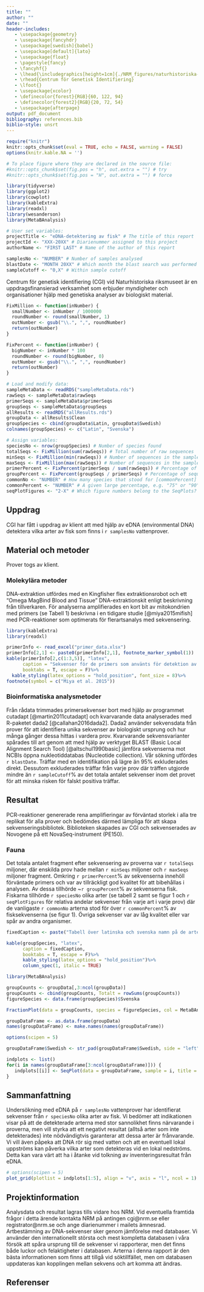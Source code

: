 ```yaml
---
title: ""
author: ""
date: ""
header-includes:
   - \usepackage{geometry}
   - \usepackage{fancyhdr}
   - \usepackage[swedish]{babel}
   - \usepackage[default]{lato}
   - \usepackage{float}
   - \pagestyle{fancy}
   - \fancyhf{}
   - \lhead{\includegraphics[height=1cm]{./NRM_figures/naturhistoriska-riksmuseet2.png}}
   - \rhead{Centrum för Genetisk Identifiering}
   - \lfoot{}
   - \usepackage{xcolor}
   - \definecolor{forest}{RGB}{60, 122, 94}
   - \definecolor{forest2}{RGB}{20, 72, 54}
   - \usepackage{afterpage}
output: pdf_document
bibliography: references.bib
biblio-style: unsrt
---
```

```r
require("knitr")
knitr::opts_chunk$set(eval = TRUE, echo = FALSE, warning = FALSE)
options(knitr.kable.NA = '')

# To place figure where they are declared in the source file:
#knitr::opts_chunk$set(fig.pos = "h", out.extra = "") # try
#knitr::opts_chunk$set(fig.pos = "H", out.extra = "") # force
```

```r
library(tidyverse)
library(ggplot2)
library(cowplot)
library(kableExtra)
library(readxl)
library(wesanderson)
library(MetaBAnalysis)
```

```r
# User set variables:
projectTitle <- "eDNA-detektering av fisk" # The title of this report
projectId <- "XXX-20XX" # Diarienummer assigned to this project
authorName <- "FIRST LAST" # Name of the author of this report

samplesNo <- "NUMBER" # Number of samples analysed
blastDate <- "MONTH 20XX" # Which month the blast search was performed
sampleCutoff <- "0,X" # Within sample cutoff
```

\begin{titlepage}
\center
\vspace{2cm}
NATURHISTORISKA RIKSMUSEET • FORSKAR, BEVARAR OCH FÖRKLARAR • NRM.SE \\
	\colorbox{forest2}{
		\parbox[t]{0.93\textwidth}{ % Outer full width box
			\parbox[t]{0.91\textwidth}{ % Inner box for inner right text margin
				\center % Right align the text
				\fontsize{30pt}{40pt}\selectfont % Title font size, the first argument is the font size and the second is the line spacing, adjust depending on title length
				\vspace{0.7cm} % Space between the start of the title and the top of the grey box
				\textcolor{white}{
				`r projectTitle`}\\
				\vspace{0.5cm} 
				\Large
				\textcolor{white}{
				Diarienummer NRM `r projectId`}\\
				\vspace{0.7cm} % Space between the end of the title and the bottom of the grey box
			}
		}
	}
   \vfill % Space between the title box and author information
	
	%------------------------------------------------
	%	Author name and information
	%------------------------------------------------
	\center
	\includegraphics[width=330mm]{./NRM_figures/nrm-logo-staende-svensk-fullfarg}
	\vspace{2cm}
	%\parbox[t]{0.93\textwidth}{ % Box to inset this section slightly
	%	\raggedleft % Right align the text
	%	\large % Increase the font size
	%	{\Large `r authorName`}\\[4pt] % Extra space after name
	%	Centrum för genetisk identifiering\\
	%	}

\end{titlepage}

Centrum för genetisk identifiering (CGI) vid Naturhistoriska riksmuseet är en
uppdragsfinansierad verksamhet som erbjuder myndigheter och organisationer hjälp
med genetiska analyser av biologiskt material.

```r
FixMillion <- function(inNumber) {
  smallNumber <- inNumber / 1000000
  roundNumber <- round(smallNumber, 1)
  outNumber <- gsub("\\.", ",", roundNumber)
  return(outNumber)
}

FixPercent <- function(inNumber) {
  bigNumber <- inNumber * 100
  roundNumber <- round(bigNumber, 0)
  outNumber <- gsub("\\.", ",", roundNumber)
  return(outNumber)
}

# Load and modify data:
sampleMetaData <- readRDS("sampleMetaData.rds")
rawSeqs <- sampleMetaData$rawSeqs
primerSeqs <- sampleMetaData$primerSeqs
groupSeqs <- sampleMetaData$groupSeqs
allResults <- readRDS("allResults.rds")
groupData <- allResults$Clean
groupSpecies <- cbind(groupData$Latin, groupData$Swedish)
colnames(groupSpecies) <- c("Latin", "Svenska")

# Assign variables:
speciesNo <- nrow(groupSpecies) # Number of species found
totalSeqs <- FixMillion(sum(rawSeqs)) # Total number of raw sequences
minSeqs <- FixMillion(min(rawSeqs)) # Number of sequences in the sample with fewest sequences
maxSeqs <- FixMillion(max(rawSeqs)) # Number of sequences in the sample with most sequences
primerPercent <- FixPercent(primerSeqs / sum(rawSeqs)) # Percentage of sequences that contained primers
groupPercent <- FixPercent(groupSeqs / primerSeqs) # Percentage of sequences belonging to target group
commonNo <- "NUMBER" # How many species that stood for [commonPercent] of all sequences
commonPercent <- "NUMBER" # A given large percentage, e.g. "75" or "90" etc.
seqPlotFigures <- "2-X" # Which figure numbers belong to the SeqPlots? e.G. "2" or "2-4" etc.
```

## Uppdrag
CGI har fått i uppdrag av klient att med hjälp av eDNA (environmental DNA) 
detektera vilka arter av fisk som finns i `r samplesNo` vattenprover.

## Material och metoder
Prover togs av klient.

### Molekylära metoder
DNA-extraktion utfördes med en Kingfisher flex extraktionsrobot och ett "Omega
MagBind Blood and Tissue" DNA-extraktionskit enligt beskrivning från
tillverkaren. För analyserna amplifierades en kort bit av mitokondrien med 
primers (se Tabell 1) beskrivna i en tidigare studie [@miya2015mifish] med 
PCR-reaktioner som optimerats för flerartsanalys med sekvensering.

```r
library(kableExtra)
library(readxl)

primerInfo <- read_excel("primer_data.xlsx")
primerInfo[2,1] <- paste0(primerInfo[2,1], footnote_marker_symbol(1))
kable(primerInfo[2,c(1:3,5)], "latex", 
      caption = "Sekvenser för de primers som använts för detektion av eDNA. Temperatur är annealingtemperatur i PCR-reaktionerna.", 
      booktabs = T, escape = F)%>%
  kable_styling(latex_options = "hold_position", font_size = 8)%>%
footnote(symbol = c("Miya et al. 2015"))
```

### Bioinformatiska analysmetoder
Från rådata trimmades primersekvenser bort med hjälp av programmet cutadapt 
[@martin2011cutadapt] och kvarvarande data analyserades med R-paketet dada2 
[@callahan2016dada2]. Dada2 använder sekvensdata från prover för att identifiera
unika sekvenser av biologiskt ursprung och hur många gånger dessa hittas i 
vardera prov. Kvarvarande sekvensvarianter spårades till art genom att med hjälp
av verktyget BLAST (Basic Local Alignment Search Tool)  [@altschul1990basic] 
jämföra sekvenserna mot NCBIs öppna nukleotiddatabas (Nucleotide collection).
Vår sökning utfördes `r blastDate`. Träffar med en identifikation på lägre än
95% exkluderades direkt. Dessutom exkluderades träffar från varje prov där
träffen utgjorde mindre än `r sampleCutoff`% av det totala antalet sekvenser inom det provet
för att minska risken för falskt positiva träffar.

## Resultat
PCR-reaktioner genererade rena amplifieringar av förväntad storlek i alla tre
replikat för alla prover och bedömdes därmed lämpliga för att skapa
sekvenseringsbibliotek. Biblioteken skapades av CGI och sekvenserades av
Novogene på ett NovaSeq-instrument (PE150).

### Fauna
Det totala antalet fragment efter sekvensering av proverna var `r totalSeqs` miljoner,
där enskilda prov hade mellan `r minSeqs` miljoner och `r maxSeqs` miljoner fragment. Omkring `r primerPercent`% av sekvenserna
innehöll förväntade primers och var av tillräckligt god kvalitet för att
bibehållas i analysen. Av dessa tillhörde ~`r groupPercent`% av sekvenserna fisk. Fiskarna
tillhörde `r speciesNo` olika arter (se tabell 2 samt se figur 1 och `r seqPlotFigures` för
relativa andelar sekvenser från varje art i varje prov) där de vanligaste `r commonNo`
arterna stod för över `r commonPercent`% av fisksekvenserna (se figur 1). Övriga sekvenser var
av låg kvalitet eller var spår av andra organismer.

```r
fixedCaption <- paste("Tabell över latinska och svenska namn på de arter av fisk som identifierats i proverna. Om sekvenser ej kunde bestämmas till exakt art anges i dessa fall ", "sp.", " eller vilka två arter det kan handla om.", sep = "'")

kable(groupSpecies, "latex",
      caption = fixedCaption, 
      booktabs = T, escape = F)%>%
      kable_styling(latex_options = "hold_position")%>%
      column_spec(1, italic = TRUE)
```

```r
library(MetaBAnalysis)

groupCounts <- groupData[,3:ncol(groupData)]
groupCounts <- cbind(groupCounts, Totalt = rowSums(groupCounts))
figureSpecies <- data.frame(groupSpecies)$Svenska

FractionPlot(data = groupCounts, species = figureSpecies, col = MetaBAnalysis:::color25)
```

```r
groupDataFrame <- as.data.frame(groupData)
names(groupDataFrame) <- make.names(names(groupDataFrame))

options(scipen = 5)

groupDataFrame$Swedish <- str_pad(groupDataFrame$Swedish, side = "left", pad = " ", width = max(nchar(groupDataFrame$Swedish)))

indplots <- list()
for(i in names(groupDataFrame[3:ncol(groupDataFrame)])) {
   indplots[[i]] <- SeqPlot(data = groupDataFrame, sample = i, title = i, species = "Swedish", log10 = FALSE)
}
```

\newpage

## Sammanfattning
Undersökning med eDNA på `r samplesNo` vattenprover har identifierat sekvenser
från `r speciesNo` olika arter av fisk. Vi bedömer att indikationen visar på att
de detekterade arterna med stor sannolikhet finns närvarande i proverna, men
vill styrka att ett negativt resultat (alltså arter som inte detekterades) inte
nödvändigtvis garanterar att dessa arter är frånvarande. Vi vill även påpeka att
DNA rör sig med vatten och att en eventuell lokal uppströms kan påverka vilka
arter som detekteras vid en lokal nedströms. Detta kan vara värt att ha i åtanke
vid tolkning av inventeringsresultat från eDNA.

```r
# options(scipen = 5)
plot_grid(plotlist = indplots[1:5], align = "v", axis = "l", ncol = 1)
```

## Projektinformation
Analysdata och resultat lagras tills vidare hos NRM. Vid eventuella
framtida frågor i detta ärende kontakta NRM på antingen cgi@nrm.se
eller registrator@nrm.se och ange diarienummer i mailets
ämnesrad. Artbestämning av DNA-sekvenser sker genom jämförelse med
databaser. Vi använder den internationellt största och mest kompletta
databasen i våra försök att spåra ursprung till de sekvenser vi
rapporterar, men det finns både luckor och felaktigheter i
databasen. Arterna i denna rapport är den bästa informationen som
finns att tillgå vid söktillfället, men om databasen uppdateras kan
kopplingen mellan sekvens och art komma att ändras.

\newpage

## Referenser 
